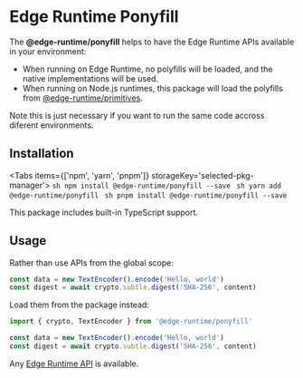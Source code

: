 
# Edge Runtime Ponyfill

The **@edge-runtime/ponyfill** helps to have the Edge Runtime APIs available in your environment:

- When running on Edge Runtime, no polyfills will be loaded, and the native implementations will be used.
- When running on Node.js runtimes, this package will load the polyfills from [@edge-runtime/primitives](/packages/primitives).

Note this is just necessary if you want to run the same code accross diferent environments.

## Installation

<Tabs items={['npm', 'yarn', 'pnpm']} storageKey='selected-pkg-manager'>
  <Tab>```sh npm install @edge-runtime/ponyfill --save ```</Tab>
  <Tab>```sh yarn add @edge-runtime/ponyfill ```</Tab>
  <Tab>```sh pnpm install @edge-runtime/ponyfill --save ```</Tab>
</Tabs>

This package includes built-in TypeScript support.

## Usage

Rather than use APIs from the global scope:

```js
const data = new TextEncoder().encode('Hello, world')
const digest = await crypto.subtle.digest('SHA-256', content)
```

Load them from the package instead:

```js
import { crypto, TextEncoder } from '@edge-runtime/ponyfill'

const data = new TextEncoder().encode('Hello, world')
const digest = await crypto.subtle.digest('SHA-256', content)
```

Any [Edge Runtime API](/features/available-apis) is available.
